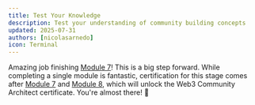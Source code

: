 ```yaml
---
title: Test Your Knowledge
description: Test your understanding of community building concepts
updated: 2025-07-31
authors: [nicolasarnedo]
icon: Terminal
---
```


<Quiz quizId="701" />
<Quiz quizId="702" />
<Quiz quizId="703" />
<Quiz quizId="704" />
<Quiz quizId="705" />

Amazing job finishing [Module 7](/academy/codebase-entrepreneur-community/07-community-building/01-introduction)! This is a big step forward. While completing a single module is fantastic, certification for this stage comes after [Module 7](/academy/codebase-entrepreneur-community/07-community-building/01-introduction) and [Module 8](/academy/codebase-entrepreneur-community/08-mastering-tokenomics/01-introduction), which will unlock the Web3 Community Architect certificate. You're almost there! 🌟